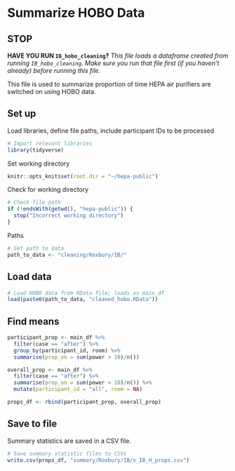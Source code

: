 # Summarize HOBO Data

## STOP

**HAVE YOU RUN `IB_hobo_cleaning`?**
*This file loads a dataframe created from running `IB_hobo_cleaning`. Make sure you run that file first (if you haven't already) before running this file.*

This file is used to summarize proportion of time HEPA air purifiers are switched on using HOBO data.

## Set up
Load libraries, define file paths, include participant IDs to be processed
```r
# Import relevant libraries
library(tidyverse)
```
Set working directory
```r
knitr::opts_knit$set(root.dir = "~/hepa-public")
```

Check for working directory
```r
# Check file path
if (!endsWith(getwd(), "hepa-public")) {
  stop("Incorrect working directory")
}
```

Paths
```r
# Set path to data
path_to_data <- "cleaning/Roxbury/IB/"
```


## Load data
```r
# Load HOBO data from RData file; loads as main_df
load(paste0(path_to_data, "cleaned_hobo.RData"))
```

## Find means
```r
participant_prop <- main_df %>%
  filter(case == "after") %>%
  group_by(participant_id, room) %>%
  summarise(prop_on = sum(power > 10)/n())

overall_prop <- main_df %>%
  filter(case == "after") %>%
  summarise(prop_on = sum(power > 10)/n()) %>%
  mutate(participant_id = "all", room = NA)

props_df <- rbind(participant_prop, overall_prop)
```
## Save to file
Summary statistics are saved in a CSV file.
```r
# Save summary statistic files to CSVs
write.csv(props_df, "summary/Roxbury/IB/s_IB_H_props.csv")
```
